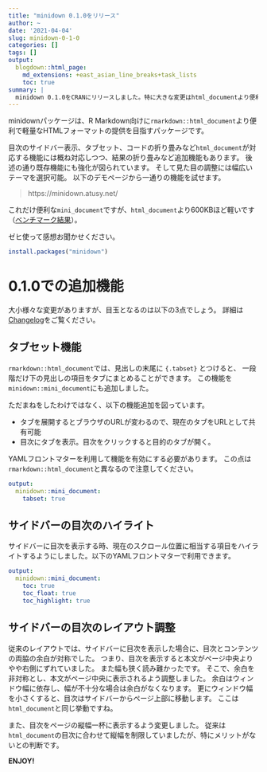 ```yaml
---
title: "minidown 0.1.0をリリース"
author: ~
date: '2021-04-04'
slug: minidown-0-1-0
categories: []
tags: []
output:
  blogdown::html_page:
    md_extensions: +east_asian_line_breaks+task_lists
    toc: true
summary: |
  minidown 0.1.0をCRANにリリースしました。特に大きな変更はhtml_documentより便利なタブセット機能の追加、サイドバーに目次を表示した時にコンテンツを読み易くするレイアウトの改善です。
---
```


minidownパッケージは、R Markdown向けに`rmarkdown::html_document`より便利で軽量なHTMLフォーマットの提供を目指すパッケージです。

目次のサイドバー表示、タブセット、コードの折り畳みなど`html_document`が対応する機能には概ね対応しつつ、結果の折り畳みなど追加機能もあります。
後述の通り既存機能にも強化が図られています。
そして見た目の調整には幅広いテーマを選択可能。
以下のデモページから一通りの機能を試せます。

> https://minidown.atusy.net/

これだけ便利な`mini_document`ですが、`html_document`より600KBほど軽いです（[ベンチマーク結果](https://minidown.atusy.net/pkgdown/articles/Writing-vignettes-with-minidown.html#light-weight-1)）。

ゼヒ使って感想お聞かせください。

```r
install.packages("minidown")
```

# 0.1.0での追加機能

大小様々な変更がありますが、目玉となるのは以下の3点でしょう。
詳細は[Changelog](https://minidown.atusy.net/pkgdown/news/index.html)をご覧ください。

## タブセット機能

`rmarkdown::html_document`では、見出しの末尾に `{.tabset}` とつけると、
一段階だけ下の見出しの項目をタブにまとめることができます。
この機能を`minidown::mini_document`にも追加しました。

ただまねをしたわけではなく、以下の機能追加を図っています。

- タブを展開するとブラウザのURLが変わるので、現在のタブをURLとして共有可能
- 目次にタブを表示。目次をクリックすると目的のタブが開く。

YAMLフロントマターを利用して機能を有効にする必要があります。
この点は`rmarkdown::html_document`と異なるので注意してください。

```yaml
output:
  minidown::mini_document:
    tabset: true
```

## サイドバーの目次のハイライト

サイドバーに目次を表示する時、現在のスクロール位置に相当する項目をハイライトするようにしました。以下のYAMLフロントマターで利用できます。

```yaml
output:
  minidown::mini_document:
    toc: true
    toc_float: true
    toc_highlight: true
```

## サイドバーの目次のレイアウト調整

従来のレイアウトでは、サイドバーに目次を表示した場合に、目次とコンテンツの両脇の余白が対称でした。
つまり、目次を表示すると本文がページ中央よりやや右側にずれていました。
また幅も狭く読み難かったです。
そこで、余白を非対称とし、本文がページ中央に表示されるよう調整しました。
余白はウィンドウ幅に依存し、幅が不十分な場合は余白がなくなります。
更にウィンドウ幅を小さくすると、目次はサイドバーからページ上部に移動します。
ここは`html_document`と同じ挙動ですね。

また、目次をページの縦幅一杯に表示するよう変更しました。
従来は`html_document`の目次に合わせて縦幅を制限していましたが、特にメリットがないとの判断です。

**ENJOY!**
